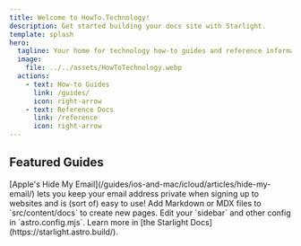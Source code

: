 ```yaml
---
title: Welcome to HowTo.Technology!
description: Get started building your docs site with Starlight.
template: splash
hero:
  tagline: Your home for technology how-to guides and reference information!
  image:
    file: ../../assets/HowToTechnology.webp
  actions:
    - text: How-to Guides
      link: /guides/
      icon: right-arrow
    - text: Reference Docs
      link: /reference
      icon: right-arrow
---
```



## Featured Guides

<CardGrid stagger>
  <Card title="Hide My Email" icon="email">
    [Apple's Hide My Email](/guides/ios-and-mac/icloud/articles/hide-my-email/)
    lets you keep your email address private when signing up to websites and is
    (sort of) easy to use!
  </Card>
  <Card title="Add new content" icon="add-document">
    Add Markdown or MDX files to `src/content/docs` to create new pages.
  </Card>
  <Card title="Configure your site" icon="setting">
    Edit your `sidebar` and other config in `astro.config.mjs`.
  </Card>
  <Card title="Read the docs" icon="open-book">
    Learn more in [the Starlight Docs](https://starlight.astro.build/).
  </Card>
</CardGrid>
